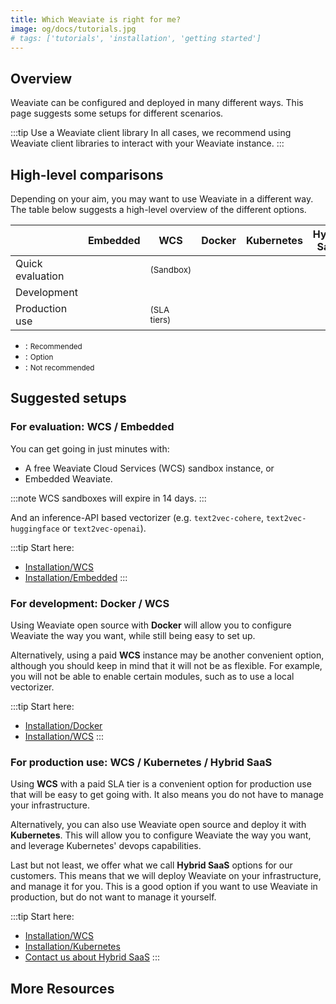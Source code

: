 ```yaml
---
title: Which Weaviate is right for me?
image: og/docs/tutorials.jpg
# tags: ['tutorials', 'installation', 'getting started']
---
```



## Overview

Weaviate can be configured and deployed in many different ways. This page suggests some setups for different scenarios.

:::tip Use a Weaviate client library
In all cases, we recommend using Weaviate client libraries to interact with your Weaviate instance.
:::


## High-level comparisons

Depending on your aim, you may want to use Weaviate in a different way. The table below suggests a high-level overview of the different options.

|     | Embedded | WCS | Docker | Kubernetes | Hybrid SaaS |
| --- | --- | --- | --- | --- | --- |
| Quick evaluation | <i class="fa-solid fa-square-check"></i> | <i class="fa-solid fa-square-check"></i> <small>(Sandbox)</small> | <i class="fa-solid fa-check"></i> | <i class="fa-solid fa-xmark"></i> | <i class="fa-solid fa-xmark"></i> |
| Development | <i class="fa-solid fa-check"></i> | <i class="fa-solid fa-square-check"></i> | <i class="fa-solid fa-square-check"></i>| <i class="fa-solid fa-xmark"></i> | <i class="fa-solid fa-xmark"></i> |
| Production use | <i class="fa-solid fa-xmark"></i> | <i class="fa-solid fa-square-check"></i> <small>(SLA tiers)</small> | <i class="fa-solid fa-xmark"></i>| <i class="fa-solid fa-square-check"></i> | <i class="fa-solid fa-square-check"></i> |


- <i class="fa-solid fa-square-check"></i>: <small>Recommended</small>
- <i class="fa-solid fa-check"></i>: <small>Option</small>
- <i class="fa-solid fa-xmark"></i>: <small>Not recommended</small>

## Suggested setups

### For evaluation: WCS / Embedded

You can get going in just minutes with:

- A free Weaviate Cloud Services (WCS) sandbox instance, or
- Embedded Weaviate.

:::note WCS sandboxes will expire in 14 days.
:::

And an inference-API based vectorizer (e.g. `text2vec-cohere`, `text2vec-huggingface` or `text2vec-openai`).

:::tip Start here:
- [Installation/WCS](../installation/weaviate-cloud-services.md)
- [Installation/Embedded](../installation/embedded.md)
:::

### For development: Docker / WCS

Using Weaviate open source with **Docker** will allow you to configure Weaviate the way you want, while still being easy to set up.

Alternatively, using a paid **WCS** instance may be another convenient option, although you should keep in mind that it will not be as flexible. For example, you will not be able to enable certain modules, such as to use a local vectorizer.

:::tip Start here:
- [Installation/Docker](../installation/docker-compose.md)
- [Installation/WCS](../installation/weaviate-cloud-services.md)
:::

### For production use: WCS / Kubernetes / Hybrid SaaS

Using **WCS** with a paid SLA tier is a convenient option for production use that will be easy to get going with. It also means you do not have to manage your infrastructure.

Alternatively, you can also use Weaviate open source and deploy it with **Kubernetes**. This will allow you to configure Weaviate the way you want, and leverage Kubernetes' devops capabilities.

Last but not least, we offer what we call **Hybrid SaaS** options for our customers. This means that we will deploy Weaviate on your infrastructure, and manage it for you. This is a good option if you want to use Weaviate in production, but do not want to manage it yourself.

:::tip Start here:
- [Installation/WCS](../installation/weaviate-cloud-services.md)
- [Installation/Kubernetes](../installation/kubernetes.md)
- [Contact us about Hybrid SaaS](/pricing#contact-sales)
:::

<!-- ## Comparison tables

### Features

| | | Embedded Weaviate  | WCS | Docker | Kubernetes | Hybrid SaaS |
| --- | --- | --- | --- | --- | --- | --- |
| **Ease of use** | Easiest for evaluation | <i class="fa-solid fa-square-check"></i> | <i class="fa-solid fa-square-check"></i> | <i class="fa-solid fa-xmark"></i> | <i class="fa-solid fa-xmark"></i>| <i class="fa-solid fa-xmark"></i> |
| **Production-use** | Recommended for production use | <i class="fa-solid fa-xmark"></i> | <i class="fa-solid fa-square-check"></i> | <i class="fa-solid fa-xmark"></i> | <i class="fa-solid fa-square-check"></i>| <i class="fa-solid fa-square-check"></i> |
| **Vectorization** | Bring your own vectors | <i class="fa-solid fa-square-check"></i> | <i class="fa-solid fa-square-check"></i> | <i class="fa-solid fa-square-check"></i> | <i class="fa-solid fa-square-check"></i>| <i class="fa-solid fa-square-check"></i> |
| | Vectorizer modules | <i class="fa-solid fa-square-check"></i>*<br/> <small>(Local vectorizers unavailable)</small> | <i class="fa-solid fa-square-check"></i>*<br/> <small>(Local vectorizers unavailable)</small> | <i class="fa-solid fa-square-check"></i> | <i class="fa-solid fa-square-check"></i> | <i class="fa-solid fa-square-check"></i> |
| | Generator / QnA / NER / Summarization modules | <i class="fa-solid fa-square-check"></i>*<br/> <small>(Local models unavailable)</small> | <i class="fa-solid fa-square-check"></i>*<br/> <small>(Local models unavailable)</small> | <i class="fa-solid fa-square-check"></i> | <i class="fa-solid fa-square-check"></i> | <i class="fa-solid fa-square-check"></i> |
| **Customize module list** | | <i class="fa-solid fa-square-check"></i> | <i class="fa-solid fa-xmark"></i> | <i class="fa-solid fa-square-check"></i> | <i class="fa-solid fa-square-check"></i> | <i class="fa-solid fa-square-check"></i> |
| **Backup available** | | <i class="fa-solid fa-square-check"></i> | <i class="fa-solid fa-square-check"></i> (WCS-driven) | <i class="fa-solid fa-square-check"></i> | <i class="fa-solid fa-square-check"></i> |<i class="fa-solid fa-square-check"></i> |
| **Security** | Authentication | <i class="fa-solid fa-xmark"></i> | <i class="fa-solid fa-square-check"></i> | <i class="fa-solid fa-square-check"></i> | <i class="fa-solid fa-square-check"></i> | <i class="fa-solid fa-square-check"></i> |
| | Authorization | <i class="fa-solid fa-xmark"></i> | <i class="fa-solid fa-square-check"></i> | <i class="fa-solid fa-square-check"></i> | <i class="fa-solid fa-square-check"></i> | <i class="fa-solid fa-square-check"></i> |
| **Deployment** | Single node | <i class="fa-solid fa-xmark"></i> | <i class="fa-solid fa-square-check"></i> | <i class="fa-solid fa-square-check"></i> | <i class="fa-solid fa-square-check"></i> |<i class="fa-solid fa-square-check"></i> |
| | Multi-node | <i class="fa-solid fa-xmark"></i> | <i class="fa-solid fa-square-check"></i> | <i class="fa-solid fa-square-check"></i> | <i class="fa-solid fa-square-check"></i> | <i class="fa-solid fa-square-check"></i> |
| **Scalability** | Horizontal scaling | <i class="fa-solid fa-xmark"></i> | <i class="fa-solid fa-square-check"></i> | <i class="fa-solid fa-xmark"></i> | <i class="fa-solid fa-square-check"></i> | <i class="fa-solid fa-square-check"></i> |
| **Replication** | | <i class="fa-solid fa-xmark"></i> | <i class="fa-solid fa-square-check"></i> | <i class="fa-solid fa-square-check"></i> | <i class="fa-solid fa-square-check"></i> | <i class="fa-solid fa-square-check"></i> |

### By medium & vectorization method

|     | Embedded | WCS | Docker | Kubernetes | Hybrid SaaS |
| --- | --- | --- | --- | --- | --- |
| Bring your own vector | <i class="fa-solid fa-square-check"></i> | <i class="fa-solid fa-square-check"></i> | <i class="fa-solid fa-square-check"></i> | <i class="fa-solid fa-square-check"></i> | <i class="fa-solid fa-square-check"></i> |
| Vectorize text with Weaviate | <i class="fa-solid fa-square-check"></i> | <i class="fa-solid fa-square-check"></i> | <i class="fa-solid fa-square-check"></i> | <i class="fa-solid fa-square-check"></i> | <i class="fa-solid fa-square-check"></i> |
| Vectorize images with Weaviate | <i class="fa-solid fa-square-check"></i> | <i class="fa-solid fa-xmark"></i> | <i class="fa-solid fa-square-check"></i> | <i class="fa-solid fa-square-check"></i> | <i class="fa-solid fa-square-check"></i> |
| Local vectorizer | <i class="fa-solid fa-square-check"></i> | <i class="fa-solid fa-xmark"></i> | <i class="fa-solid fa-square-check"></i> | <i class="fa-solid fa-square-check"></i> | <i class="fa-solid fa-square-check"></i> |
| API-based vectorizer | <i class="fa-solid fa-square-check"></i> | <i class="fa-solid fa-xmark"></i> | <i class="fa-solid fa-square-check"></i> | <i class="fa-solid fa-square-check"></i> | <i class="fa-solid fa-square-check"></i> |

### Module availability
| Modality | Model | Embedded Weaviate  | WCS | Docker | Kubernetes | Hybrid SaaS |
| --- | --- | --- | --- | --- | --- | --- |
| **Text** | <code>text2vec-cohere</code> | <i class="fa-solid fa-square-check"></i> | <i class="fa-solid fa-square-check"></i> | <i class="fa-solid fa-square-check"></i> | <i class="fa-solid fa-square-check"></i> | <i class="fa-solid fa-square-check"></i> |
| | <code>text2vec-huggingface</code> | <i class="fa-solid fa-square-check"></i> | <i class="fa-solid fa-square-check"></i> | <i class="fa-solid fa-square-check"></i> | <i class="fa-solid fa-square-check"></i> | <i class="fa-solid fa-square-check"></i> |
| | <code>text2vec-openai</code> | <i class="fa-solid fa-square-check"></i> | <i class="fa-solid fa-square-check"></i> | <i class="fa-solid fa-square-check"></i> | <i class="fa-solid fa-square-check"></i> | <i class="fa-solid fa-square-check"></i> |
| | <code>text2vec-palm</code> | <i class="fa-solid fa-square-check"></i> | <i class="fa-solid fa-square-check"></i> | <i class="fa-solid fa-square-check"></i> | <i class="fa-solid fa-square-check"></i> | <i class="fa-solid fa-square-check"></i> |
| | <code>text2vec-transformers</code> | <i class="fa-solid fa-xmark"></i> | <i class="fa-solid fa-xmark"></i> | <i class="fa-solid fa-square-check"></i> | <i class="fa-solid fa-square-check"></i> | <i class="fa-solid fa-square-check"></i> |
| | <code>text2vec-transformers</code> | <i class="fa-solid fa-xmark"></i> | <i class="fa-solid fa-xmark"></i> | <i class="fa-solid fa-square-check"></i> | <i class="fa-solid fa-square-check"></i> | <i class="fa-solid fa-square-check"></i> |

 -->

## More Resources


<DocsMoreResources />
